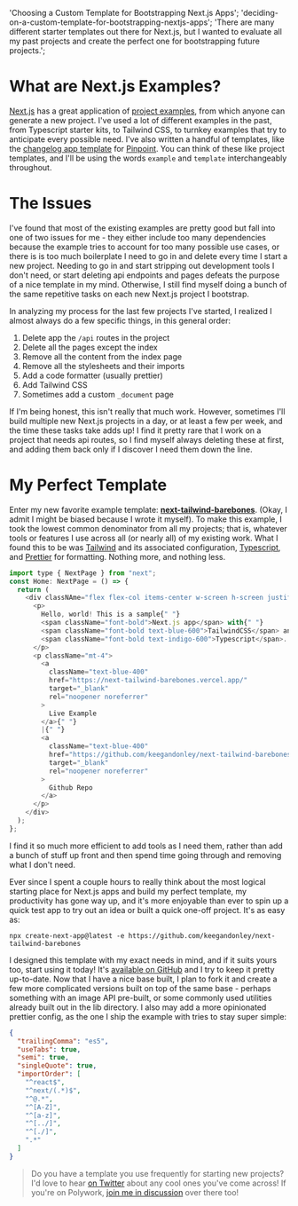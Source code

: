   'Choosing a Custom Template for Bootstrapping Next.js Apps';
  'deciding-on-a-custom-template-for-bootstrapping-nextjs-apps';
  'There are many different starter templates out there for Next.js, but I wanted to evaluate all my past projects and create the perfect one for bootstrapping future projects.';

# What are Next.js Examples?

[Next.js](https://nextjs.org/ 'Next.js') has a great application of [project examples](https://nextjs.org/examples 'Next.js Examples'), from which anyone can generate a new project. I've used a lot of different examples in the past, from Typescript starter kits, to Tailwind CSS, to turnkey examples that try to anticipate every possible need. I've also written a handful of templates, like the [changelog app template](https://github.com/pinpt/app-template 'Changelog App Template') for [Pinpoint](https://pinpoint.com/ 'Pinpoint'). You can think of these like project templates, and I'll be using the words `example` and `template` interchangeably throughout.

# The Issues

I've found that most of the existing examples are pretty good but fall into one of two issues for me - they either include too many dependencies because the example tries to account for too many possible use cases, or there is is too much boilerplate I need to go in and delete every time I start a new project. Needing to go in and start stripping out development tools I don't need, or start deleting api endpoints and pages defeats the purpose of a nice template in my mind. Otherwise, I still find myself doing a bunch of the same repetitive tasks on each new Next.js project I bootstrap.

In analyzing my process for the last few projects I've started, I realized I almost always do a few specific things, in this general order:

1. Delete app the `/api` routes in the project
2. Delete all the pages except the index
3. Remove all the content from the index page
4. Remove all the stylesheets and their imports
5. Add a code formatter (usually prettier)
6. Add Tailwind CSS
7. Sometimes add a custom `_document` page

If I'm being honest, this isn't really that much work. However, sometimes I'll build multiple new Next.js projects in a day, or at least a few per week, and the time these tasks take adds up! I find it pretty rare that I work on a project that needs api routes, so I find myself always deleting these at first, and adding them back only if I discover I need them down the line.

# My Perfect Template

Enter my new favorite example template: [**next-tailwind-barebones**](https://github.com/keegandonley/next-tailwind-barebones 'Next-Tailwind-Barebones'). (Okay, I admit I might be biased because I wrote it myself). To make this example, I took the lowest common denominator from all my projects; that is, whatever tools or features I use across all (or nearly all) of my existing work. What I found this to be was [Tailwind](https://tailwindcss.com/ 'Tailwind') and its associated configuration, [Typescript](https://www.typescriptlang.org/ 'Typescript'), and [Prettier](https://prettier.io/ 'Prettier') for formatting. Nothing more, and nothing less.

```javascript
import type { NextPage } from "next";
const Home: NextPage = () => {
  return (
    <div classNAme="flex flex-col items-center w-screen h-screen justify-center">
      <p>
        Hello, world! This is a sample{" "}
        <span className="font-bold">Next.js app</span> with{" "}
        <span className="font-bold text-blue-600">TailwindCSS</span> and{" "}
        <span className="font-bold text-indigo-600">Typescript</span>.
      </p>
      <p className="mt-4">
        <a
          className="text-blue-400"
          href="https://next-tailwind-barebones.vercel.app/"
          target="_blank"
          rel="noopener noreferrer"
        >
          Live Example
        </a>{" "}
        |{" "}
        <a
          className="text-blue-400"
          href="https://github.com/keegandonley/next-tailwind-barebones"
          target="_blank"
          rel="noopener noreferrer"
        >
          Github Repo
        </a>
      </p>
    </div>
  );
};
```

I find it so much more efficient to add tools as I need them, rather than add a bunch of stuff up front and then spend time going through and removing what I don't need.

Ever since I spent a couple hours to really think about the most logical starting place for Next.js apps and build my perfect template, my productivity has gone way up, and it's more enjoyable than ever to spin up a quick test app to try out an idea or built a quick one-off project. It's as easy as:

    npx create-next-app@latest -e https://github.com/keegandonley/next-tailwind-barebones

I designed this template with my exact needs in mind, and if it suits yours too, start using it today! It's [available on GitHub](https://github.com/keegandonley/next-tailwind-barebones 'Github Repo') and I try to keep it pretty up-to-date. Now that I have a nice base built, I plan to fork it and create a few more complicated versions built on top of the same base - perhaps something with an image API pre-built, or some commonly used utilities already built out in the lib directory. I also may add a more opinionated prettier config, as the one I ship the example with tries to stay super simple:

```json
{
  "trailingComma": "es5",
  "useTabs": true,
  "semi": true,
  "singleQuote": true,
  "importOrder": [
    "^react$",
    "^next/(.*)$",
    "^@.*",
    "^[A-Z]",
    "^[a-z]",
    "^[../]",
    "^[./]",
    ".*"
  ]
}
```

> Do you have a template you use frequently for starting new projects? I'd love to hear [on Twitter](https://twitter.com/keegandonley 'Twitter Link') about any cool ones you've come across! If you're on Polywork, [join me in discussion](https://www.polywork.com/keegandonley/highlights/3ccd6c2d-af95-41da-b6e3-b9ed6129bbef 'Polywork Profile') over there too!
